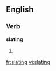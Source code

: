 ==English==

===Verb===
'''slating'''

# {{present participle of|[[slate]]}}

[[fr:slating]]
[[vi:slating]]